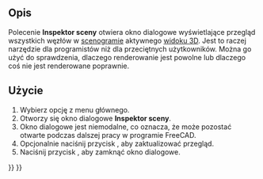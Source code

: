 <languages/>

{{Docnav/pl
|[[Std_ViewLoadImage/pl|Podgląd obrazka]]
|[[Std_DependencyGraph/pl|Graf zależności]]
|[[Std_Tools_Menu/pl|Std: Menu Narzędzia]]
|IconL=Std_ViewLoadImage.svg
|IconR=Std_DependencyGraph.svg
|IconC=Freecad.svg
}}

{{GuiCommand/pl
|Name=Std SceneInspector
|Name/pl=Std: Inspektor sceny
|MenuLocation=Przybory → Inspektor sceny
|Workbenches=wszystkie
}}

<span id="Description"></span>
==Opis==

Polecenie '''Inspektor sceny''' otwiera okno dialogowe wyświetlające przegląd wszystkich węzłów w [[Scenegraph/pl|scenogramie]] aktywnego [[3D_view/pl|widoku 3D]]. Jest to raczej narzędzie dla programistów niż dla przeciętnych użytkowników. Można go użyć do sprawdzenia, dlaczego renderowanie jest powolne lub dlaczego coś nie jest renderowane poprawnie.

<span id="Usage"></span>
==Użycie==

# Wybierz opcję {{MenuCommand|Przybory → [[Image:Std_SceneInspector.svg|16px]] Inspektor sceny}} z menu głównego.
# Otworzy się okno dialogowe '''Inspektor sceny'''.
# Okno dialogowe jest niemodalne, co oznacza, że może pozostać otwarte podczas dalszej pracy w programie FreeCAD.
# Opcjonalnie naciśnij przycisk {{Button|Odśwież}}, aby zaktualizować przegląd.
# Naciśnij przycisk {{Button|Zamknij}}, aby zamknąć okno dialogowe.


{{Docnav/pl
|[[Std_ViewLoadImage/pl|Podgląd obrazka]]
|[[Std_DependencyGraph/pl|Graf zależności]]
|[[Std_Tools_Menu/pl|Std: Menu Narzędzia]]
|IconL=Std_ViewLoadImage.svg
|IconR=Std_DependencyGraph.svg
|IconC=Freecad.svg
}}

{{Std_Base_navi{{#translation:}}}}
{{Userdocnavi{{#translation:}}}}
